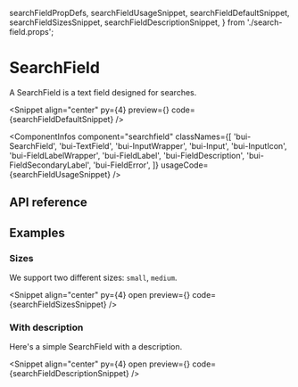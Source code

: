   searchFieldPropDefs,
  searchFieldUsageSnippet,
  searchFieldDefaultSnippet,
  searchFieldSizesSnippet,
  searchFieldDescriptionSnippet,
} from './search-field.props';

# SearchField

A SearchField is a text field designed for searches.

<Snippet
  align="center"
  py={4}
  preview={<SearchFieldSnippet story="WithLabel" />}
  code={searchFieldDefaultSnippet}
/>

<ComponentInfos
  component="searchfield"
  classNames={[
    'bui-SearchField',
    'bui-TextField',
    'bui-InputWrapper',
    'bui-Input',
    'bui-InputIcon',
    'bui-FieldLabelWrapper',
    'bui-FieldLabel',
    'bui-FieldDescription',
    'bui-FieldSecondaryLabel',
    'bui-FieldError',
  ]}
  usageCode={searchFieldUsageSnippet}
/>

## API reference

<PropsTable data={searchFieldPropDefs} />

## Examples

### Sizes

We support two different sizes: `small`, `medium`.

<Snippet
  align="center"
  py={4}
  open
  preview={<SearchFieldSnippet story="Sizes" />}
  code={searchFieldSizesSnippet}
/>

### With description

Here's a simple SearchField with a description.

<Snippet
  align="center"
  py={4}
  open
  preview={<SearchFieldSnippet story="WithDescription" />}
  code={searchFieldDescriptionSnippet}
/>
